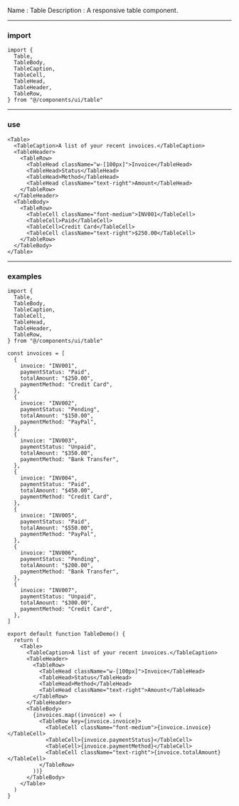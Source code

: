Name : Table
Description : A responsive table component.

---

### import

```
import {
  Table,
  TableBody,
  TableCaption,
  TableCell,
  TableHead,
  TableHeader,
  TableRow,
} from "@/components/ui/table"
```

---

### use

```table.mdx
<Table>
  <TableCaption>A list of your recent invoices.</TableCaption>
  <TableHeader>
    <TableRow>
      <TableHead className="w-[100px]">Invoice</TableHead>
      <TableHead>Status</TableHead>
      <TableHead>Method</TableHead>
      <TableHead className="text-right">Amount</TableHead>
    </TableRow>
  </TableHeader>
  <TableBody>
    <TableRow>
      <TableCell className="font-medium">INV001</TableCell>
      <TableCell>Paid</TableCell>
      <TableCell>Credit Card</TableCell>
      <TableCell className="text-right">$250.00</TableCell>
    </TableRow>
  </TableBody>
</Table>
```

---

### examples

```table-demo.tsx
import {
  Table,
  TableBody,
  TableCaption,
  TableCell,
  TableHead,
  TableHeader,
  TableRow,
} from "@/components/ui/table"

const invoices = [
  {
    invoice: "INV001",
    paymentStatus: "Paid",
    totalAmount: "$250.00",
    paymentMethod: "Credit Card",
  },
  {
    invoice: "INV002",
    paymentStatus: "Pending",
    totalAmount: "$150.00",
    paymentMethod: "PayPal",
  },
  {
    invoice: "INV003",
    paymentStatus: "Unpaid",
    totalAmount: "$350.00",
    paymentMethod: "Bank Transfer",
  },
  {
    invoice: "INV004",
    paymentStatus: "Paid",
    totalAmount: "$450.00",
    paymentMethod: "Credit Card",
  },
  {
    invoice: "INV005",
    paymentStatus: "Paid",
    totalAmount: "$550.00",
    paymentMethod: "PayPal",
  },
  {
    invoice: "INV006",
    paymentStatus: "Pending",
    totalAmount: "$200.00",
    paymentMethod: "Bank Transfer",
  },
  {
    invoice: "INV007",
    paymentStatus: "Unpaid",
    totalAmount: "$300.00",
    paymentMethod: "Credit Card",
  },
]

export default function TableDemo() {
  return (
    <Table>
      <TableCaption>A list of your recent invoices.</TableCaption>
      <TableHeader>
        <TableRow>
          <TableHead className="w-[100px]">Invoice</TableHead>
          <TableHead>Status</TableHead>
          <TableHead>Method</TableHead>
          <TableHead className="text-right">Amount</TableHead>
        </TableRow>
      </TableHeader>
      <TableBody>
        {invoices.map((invoice) => (
          <TableRow key={invoice.invoice}>
            <TableCell className="font-medium">{invoice.invoice}</TableCell>
            <TableCell>{invoice.paymentStatus}</TableCell>
            <TableCell>{invoice.paymentMethod}</TableCell>
            <TableCell className="text-right">{invoice.totalAmount}</TableCell>
          </TableRow>
        ))}
      </TableBody>
    </Table>
  )
}
```
